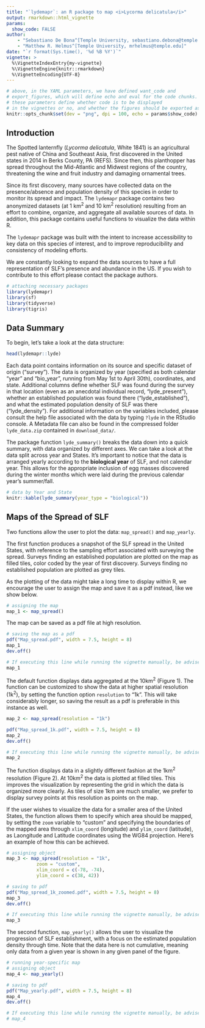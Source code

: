 ```yaml
---
title: "`lydemapr`: an R package to map <i>Lycorma delicatula</i>"
output: rmarkdown::html_vignette
params:
  show_code: FALSE
author: 
    - "Sebastiano De Bona^[Temple University, sebastiano.debona@temple.edu]"
    - "Matthew R. Helmus^[Temple University, mrhelmus@temple.edu]"
date: "`r format(Sys.time(), '%d %B %Y')`"
vignette: >
  %\VignetteIndexEntry{my-vignette}
  %\VignetteEngine{knitr::rmarkdown}
  %\VignetteEncoding{UTF-8}
---
```


```r
# above, in the YAML parameters, we have defined want_code and 
# export_figures, which will define echo and eval for the code chunks.
# these parameters define whether code is to be displayed
# in the vignettes or no, and whether the figures should be exported as images, respectively.
knitr::opts_chunk$set(dev = "png", dpi = 100, echo = params$show_code)
```

## Introduction

The Spotted lanternfly (*Lycorma delicatula*, White 1841) is an agricultural pest native of China and Southeast Asia, first discovered in the United states in 2014 in Berks County, PA (REFS). Since then, this planthopper has spread throughout the Mid-Atlantic and Midwest regions of the country, threatening the wine and fruit industry and damaging ornamental trees.

Since its first discovery, many sources have collected data on the presence/absence and population density of this species in order to monitor its spread and impact. The `lydemapr` package contains two anonymized datasets (at 1 km^2^ and 10 km^2^ resolution) resulting from an effort to combine, organize, and aggregate all available sources of data. In addition, this package contains useful functions to visualize the data within R.

The `lydemapr` package was built with the intent to increase accessibility to key data on this species of interest, and to improve reproducibility and consistency of modeling efforts.

We are constantly looking to expand the data sources to have a full representation of SLF's presence and abundance in the US. If you wish to contribute to this effort please contact the package authors.

```r
# attaching necessary packages
library(lydemapr)
library(sf)
library(tidyverse)
library(tigris)
```

## Data Summary

To begin, let's take a look at the data structure:

```r
head(lydemapr::lyde)
```

Each data point contains information on its source and specific dataset of origin ("survey"). The data is organized by year (specified as both calendar "year" and "bio_year", running from May 1st to April 30th), coordinates, and state. Additional columns define whether SLF was found during the survey in that location (even as an anecdotal individual record, "lyde_present"), whether an established population was found there ("lyde_established"), and what the estimated population density of SLF was there ("lyde_density"). For additional information on the variables included, please consult the help file associated with the data by typing `?lyde` in the RStudio console. A Metadata file can also be found in the compressed folder `lyde_data.zip` contained in `download_data/`.

The package function `lyde_summary()` breaks the data down into a quick summary, with data organized by different axes. We can take a look at the data split across year and States. It's important to notice that the data is arranged yearly according to the **biological year** of SLF, and not calendar year. This allows for the appropriate inclusion of egg masses discovered during the winter months which were laid during the previous calendar year's summer/fall. 

```r
# data by Year and State
knitr::kable(lyde_summary(year_type = "biological"))
```


## Maps of the Spread of SLF

Two functions allow the user to plot the data: `map_spread()` and `map_yearly`.

The first function produces a snapshot of the SLF spread in the United States, with reference to the sampling effort associated with surveying the spread. Surveys finding an established population are plotted on the map as filled tiles, color coded by the year of first discovery. Surveys finding no established population are plotted as grey tiles.

As the plotting of the data might take a long time to display within R, we encourage the user to assign the map and save it as a pdf instead, like we show below.

```r
# assigning the map
map_1 <- map_spread()
```

The map can be saved as a pdf file at high resolution.

```r
# saving the map as a pdf
pdf("Map_spread.pdf", width = 7.5, height = 8)
map_1
dev.off()
```


```r
# If executing this line while running the vignette manually, be advised that it might take a considerable amount of time for the map to be displayed. It's advised to visualize the pdf file saved above.
map_1
```

The default function displays data aggregated at the 10km^2^ (Figure 1). The function can be customized to show the data at higher spatial resolution (1k^2^), by setting the function option `resolution` to "1k". This will take considerably longer, so saving the result as a pdf is preferable in this instance as well.


```r
map_2 <- map_spread(resolution = "1k")
```


```r
pdf("Map_spread_1k.pdf", width = 7.5, height = 8)
map_2
dev.off()
```

```r
# If executing this line while running the vignette manually, be advised that it might take a considerable amount of time for the map to be displayed. It's advised to visualize the pdf file saved above.
map_2
```


The function displays data in a slightly different fashion at the 1km^2^ resolution (Figure 2). At 10km^2^ the data is plotted at filled tiles. This improves the visualization by representing the grid in which the data is organized more clearly. As tiles of size 1km are much smaller, we prefer to display survey points at this resolution as points on the map.

If the user wishes to visualize the data for a smaller area of the United States, the function allows them to specify which area should be mapped, by setting the `zoom` variable to "custom" and specifying the boundaries of the mapped area through `xlim_coord` (longitude) and `ylim_coord` (latitude), as Laongitude and Latitude coordinates using the WG84 projection. Here's an example of how this can be achieved.

```r
# assigning object
map_3 <- map_spread(resolution = "1k",
           zoom = "custom",
           xlim_coord = c(-78, -74),
           ylim_coord = c(38, 42))
```

```r
# saving to pdf
pdf("Map_spread_1k_zoomed.pdf", width = 7.5, height = 8)
map_3
dev.off()
```


```r
# If executing this line while running the vignette manually, be advised that it might take a considerable amount of time for the map to be displayed. It's advised to visualize the pdf file saved above.
map_3
```

The second function, `map_yearly()` allows the user to visualize the progression of SLF establishment, with a focus on the estimated population density through time. Note that the data here is not cumulative, meaning only data from a given year is shown in any given panel of the figure.

```r
# running year-specific map
# assigning object
map_4 <- map_yearly()
```


```r
# saving to pdf
pdf("Map_yearly.pdf", width = 7.5, height = 8)
map_4
dev.off()
```


```r
# If executing this line while running the vignette manually, be advised that it might take a considerable amount of time for the map to be displayed. It's advised to visualize the pdf file saved above.
# map_4
```




